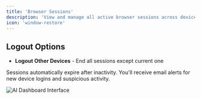 ```yaml
---
title: 'Browser Sessions'
description: 'View and manage all active browser sessions across devices to maintain account security.'
icon: 'window-restore'
---
```

## Logout Options

- **Logout Other Devices** - End all sessions except current one

Sessions automatically expire after inactivity. You'll receive email alerts for new device logins and suspicious activity.

![AI Dashboard Interface](/images/settings/browser-session/image1.png)